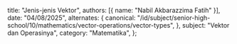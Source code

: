   title: "Jenis-jenis Vektor",
  authors: [{ name: "Nabil Akbarazzima Fatih" }],
  date: "04/08/2025",
  alternates: {
    canonical:
      "/id/subject/senior-high-school/10/mathematics/vector-operations/vector-types",
  },
  subject: "Vektor dan Operasinya",
  category: "Matematika",
};
